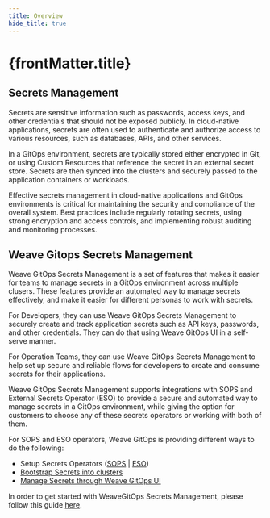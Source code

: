```yaml
---
title: Overview
hide_title: true
---
```



<h1>
  {frontMatter.title} <TierLabel tiers="Enterprise" />
</h1>

## Secrets Management

Secrets are sensitive information such as passwords, access keys, and other credentials that should not be exposed publicly. In cloud-native applications, secrets are often used to authenticate and authorize access to various resources, such as databases, APIs, and other services.

In a GitOps environment, secrets are typically stored either encrypted in Git, or using Custom Resources that reference the secret in an external secret store. Secrets are then synced into the clusters and securely passed to the application containers or workloads.

Effective secrets management in cloud-native applications and GitOps environments is critical for maintaining the security and compliance of the overall system. Best practices include regularly rotating secrets, using strong encryption and access controls, and implementing robust auditing and monitoring processes.

## Weave Gitops Secrets Management

Weave GitOps Secrets Management is a set of features that makes it easier for teams to manage secrets in a GitOps environment across multiple clusers. These features provide an automated way to manage secrets effectively, and make it easier for different personas to work with secrets.

For Developers, they can use Weave GitOps Secrets Management to securely create and track application secrets such as API keys, passwords, and other credentials. They can do that using Weave GitOps UI in a self-serve manner.

For Operation Teams, they can use Weave GitOps Secrets Management to help set up secure and reliable flows for developers to create and consume secrets for their applications.

Weave GitOps Secrets Management supports integrations with SOPS and External Secrets Operator (ESO) to provide a secure and automated way to manage secrets in a GitOps environment, while giving the option for customers to choose any of these secrets operators or working with both of them.

For SOPS and ESO operators, Weave GitOps is providing different ways to do the following:
* Setup Secrets Operators ([SOPS](./setup-sops.mdx) | [ESO](./setup-eso.mdx))
* [Bootstrap Secrets into clusters](./bootstrapping-secrets.mdx)
* [Manage Secrets through Weave GitOps UI](./manage-secrets-ui.mdx)

In order to get started with WeaveGitOps Secrets Management, please follow this guide [here](./getting-started.mdx).

